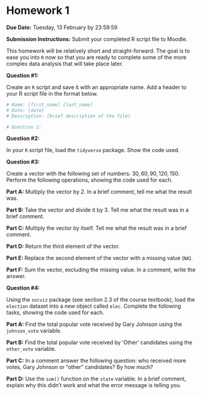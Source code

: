 # Homework 1 {.unnumbered}

**Due Date:** Tuesday, 13 February by 23:59:59

**Submission Instructions:** Submit your completed R script file to Moodle.

This homework will be relatively short and straight-forward. The goal is to ease you into `R` now so that you are ready to complete some of the more complex data analysis that will take place later.

**Question #1:**

Create an `R` script and save it with an appropriate name. Add a header to your R script file in the format below.

```r
# Name: [first_name] [last_name]
# Date: [date]
# Description: [brief description of the file] 

# Question 2:
```

**Question #2:**

In your `R` script file, load the `tidyverse` package. Show the code used.

**Question #3:**

Create a vector with the following set of numbers: ${30, 60, 90, 120, 150}$. Perform the following operations, showing the code used for each.

**Part A:** Multiply the vector by 2. In a brief comment, tell me what the result was.

**Part B:** Take the vector and divide it by 3. Tell me what the result was in a brief comment.

**Part C:** Multiply the vector by itself. Tell me what the result was in a brief comment.

**Part D:** Return the third element of the vector.

**Part E:** Replace the second element of the vector with a missing value (`NA`).

**Part F:** Sum the vector, excluding the missing value. In a comment, write the answer.

**Question #4:**

Using the `socviz` package (see section 2.3 of the course textbook), load the `election` dataset into a new object called `elec`. Complete the following tasks, showing the code used for each.

**Part A:** Find the total popular vote received by Gary Johnson using the `johnson_vote` variable.

**Part B:** Find the total popular vote received by 'Other' candidates using the `other_vote` variable.

**Part C:** In a comment answer the following question: who received more votes, Gary Johnson or "other" candidates? By how much?

**Part D:** Use the `sum()` function on the `state` variable. In a brief comment, explain why this didn't work and what the error message is telling you.
